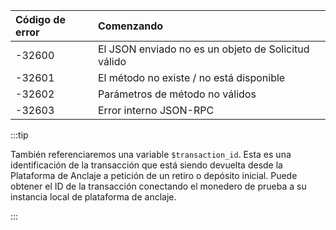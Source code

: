 <div>

| Código de error | Comenzando                                           |
| :-------------- | :--------------------------------------------------- |
| \-32600         | El JSON enviado no es un objeto de Solicitud válido  |
| \-32601         | El método no existe / no está disponible             |
| \-32602         | Parámetros de método no válidos                      |
| \-32603         | Error interno JSON-RPC                               |

</div>

:::tip

También referenciaremos una variable `$transaction_id`. Esta es una identificación de la transacción que está siendo devuelta desde la Plataforma de Anclaje a petición de un retiro o depósito inicial. Puede obtener el ID de la transacción conectando el monedero de prueba a su instancia local de plataforma de anclaje.

:::
